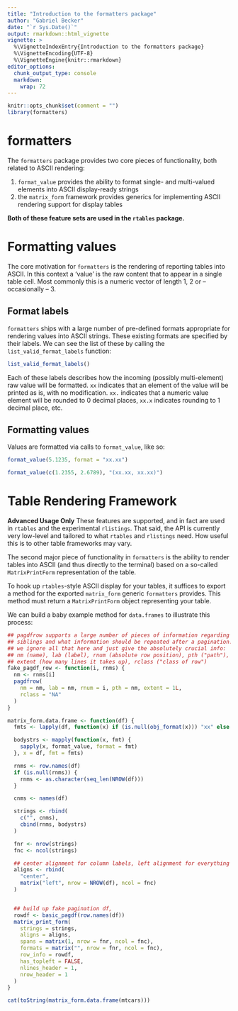 ```yaml
---
title: "Introduction to the formatters package"
author: "Gabriel Becker"
date: "`r Sys.Date()`"
output: rmarkdown::html_vignette
vignette: >
  %\VignetteIndexEntry{Introduction to the formatters package}
  %\VignetteEncoding{UTF-8}
  %\VignetteEngine{knitr::rmarkdown}
editor_options: 
  chunk_output_type: console
  markdown: 
    wrap: 72
---
```


```r
knitr::opts_chunk$set(comment = "")
library(formatters)
```

# formatters

The `formatters` package provides two core pieces of functionality, both
related to ASCII rendering:

1.  `format_value` provides the ability to format single- and
    multi-valued elements into ASCII display-ready strings
2.  the `matrix_form` framework provides generics for implementing ASCII
    rendering support for display tables

**Both of these feature sets are used in the `rtables` package.**

# Formatting values

The core motivation for `formatters` is the rendering of reporting
tables into ASCII. In this context a 'value' is the raw content that to
appear in a single table cell. Most commonly this is a numeric vector of
length 1, 2 or -- occasionally -- 3.

## Format labels

`formatters` ships with a large number of pre-defined formats
appropriate for rendering values into ASCII strings. These existing
formats are specified by their labels. We can see the list of these by
calling the `list_valid_format_labels` function:

```r
list_valid_format_labels()
```

Each of these labels describes how the incoming (possibly multi-element)
raw value will be formatted. `xx` indicates that an element of the value
will be printed as is, with no modification. `xx.` indicates that a
numeric value element will be rounded to 0 decimal places, `xx.x`
indicates rounding to 1 decimal place, etc.

## Formatting values

Values are formatted via calls to `format_value`, like so:

```r
format_value(5.1235, format = "xx.xx")
```

```r
format_value(c(1.2355, 2.6789), "(xx.xx, xx.xx)")
```

# Table Rendering Framework

**Advanced Usage Only** These features are supported, and in fact are
used in `rtables` and the experimental `rlistings`. That said, the API
is currently very low-level and tailored to what `rtables` and
`rlistings` need. How useful this is to other table frameworks may vary.

The second major piece of functionality in `formatters` is the ability
to render tables into ASCII (and thus directly to the terminal) based on
a so-called `MatrixPrintForm` representation of the table.

To hook up `rtables`-style ASCII display for your tables, it suffices to
export a method for the exported `matrix_form` generic `formatters`
provides. This method must return a `MatrixPrintForm` object
representing your table.

We can build a baby example method for `data.frames` to illustrate this
process:

```r
## pagdfrow supports a large number of pieces of information regarding
## siblings and what information should be repeated after a pagination.
## we ignore all that here and just give the absolutely crucial info:
## nm (name), lab (label), rnum (absolute row position), pth ("path"),
## extent (how many lines it takes up), rclass ("class of row")
fake_pagdf_row <- function(i, rnms) {
  nm <- rnms[i]
  pagdfrow(
    nm = nm, lab = nm, rnum = i, pth = nm, extent = 1L,
    rclass = "NA"
  )
}

matrix_form.data.frame <- function(df) {
  fmts <- lapply(df, function(x) if (is.null(obj_format(x))) "xx" else obj_format(x))

  bodystrs <- mapply(function(x, fmt) {
    sapply(x, format_value, format = fmt)
  }, x = df, fmt = fmts)

  rnms <- row.names(df)
  if (is.null(rnms)) {
    rnms <- as.character(seq_len(NROW(df)))
  }

  cnms <- names(df)

  strings <- rbind(
    c("", cnms),
    cbind(rnms, bodystrs)
  )

  fnr <- nrow(strings)
  fnc <- ncol(strings)

  ## center alignment for column labels, left alignment for everything else
  aligns <- rbind(
    "center",
    matrix("left", nrow = NROW(df), ncol = fnc)
  )


  ## build up fake pagination df,
  rowdf <- basic_pagdf(row.names(df))
  matrix_print_form(
    strings = strings,
    aligns = aligns,
    spans = matrix(1, nrow = fnr, ncol = fnc),
    formats = matrix("", nrow = fnr, ncol = fnc),
    row_info = rowdf,
    has_topleft = FALSE,
    nlines_header = 1,
    nrow_header = 1
  )
}

cat(toString(matrix_form.data.frame(mtcars)))
```
